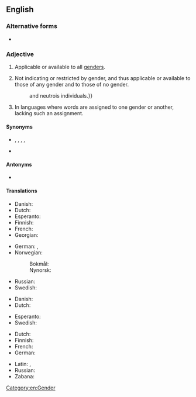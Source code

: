 {{also|genderneutral|gender neutral}}
==English==

===Alternative forms===
* {{alter|en|genderneutral|gender neutral}}

===Adjective===
{{en-adj|head=[[gender]]-[[neutral]]}}

# Applicable or available to all [[genders]].
#: {{ux|en|The women's sleeping quarters are on the left side of the dormitory, the men's are on the right; '''gender-neutral''' restrooms are located in the middle.}}
#: {{ux|en|Many modern laws use '''gender-neutral''' constructions like "they" in place of the old, supposedly unmarked "he".}}
# Not indicating or restricted by gender, and thus applicable or available to those of any gender and to those of no gender.
#: {{ux|en|'''Gender-neutral''' pronouns like "ey" and "ze" are used by many genderqueer, intersex{{,}} and neutrois individuals.}}
# {{lb|en|grammar}} In languages where words are assigned to one gender or another, lacking such an assignment.

====Synonyms====
* {{sense|not indicating gender, applicable to those or any or no gender}} {{l|en|gender-inclusive}}, {{l|en|genderless}}, {{l|en|ungendered}}, {{l|en|unisex}}, {{l|en|non-gendered}}
* {{sense|grammar: lacking gender assignment}} {{l|en|epicene}}

====Antonyms====
* {{l|en|gender-specific}}

====Translations====
{{trans-top|applicable to all genders}}
* Danish: {{t|da|kønsneutral}}
* Dutch: {{t+|nl|genderneutraal}}
* Esperanto: {{t|eo|genroneŭtrala}}
* Finnish: {{t+|fi|sukupuolineutraali}}
* French: {{t+|fr|unigenre}}
* Georgian: {{t|ka|გენდერ-ნეიტრალური}}
{{trans-mid}}
* German: {{t+|de|geschlechtsneutral}}, {{t+|de|unisex}}
* Norwegian:
*: Bokmål: {{t|nb|kjønnsnøytral}}
*: Nynorsk: {{t|nn|kjønnsnøytral}}
* Russian: {{t+|ru|ге́ндерно-нейтра́льный|tr=géndɛrno-nejtrálʹnyj}}
* Swedish: {{t+|sv|könsneutral}}
{{trans-bottom}}

{{trans-top|applicable to those of any or no gender}}
* Danish: {{t|da|kønsneutral}}
* Dutch: {{t+|nl|genderneutraal}}
{{trans-mid}}
* Esperanto: {{t|eo|genroneŭtrala}}
* Swedish: {{t+|sv|könsneutral}}
{{trans-bottom}}

{{trans-top|grammar: lacking gender assignment}}
* Dutch: {{t+|nl|geslachtsloos}}
* Finnish: {{t+|fi|suvuton}}
* French: {{t+|fr|épicène}}
* German: {{t+|de|geschlechtslos}}
{{trans-mid}}
* Latin: {{t|la|agenus}}, {{t|la|insexus}}
* Russian: {{t|ru|неродово́й}}
* Zabana: {{t|kji|zemoliana}}
{{trans-bottom}}

[[Category:en:Gender]]